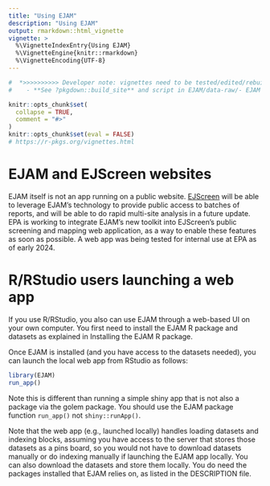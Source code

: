 ```yaml
---
title: "Using EJAM"
description: "Using EJAM"
output: rmarkdown::html_vignette
vignette: >
  %\VignetteIndexEntry{Using EJAM}
  %\VignetteEngine{knitr::rmarkdown}
  %\VignetteEncoding{UTF-8}
---
```

```r
#  *>>>>>>>>>> Developer note: vignettes need to be tested/edited/rebuilt regularly <<<<<<<<<<<*
#    - **See ?pkgdown::build_site** and script in EJAM/data-raw/- EJAM uses the pkgdown R package to build help and articles/ vignettes as web pages
```

```r
knitr::opts_chunk$set(
  collapse = TRUE,
  comment = "#>"
)
knitr::opts_chunk$set(eval = FALSE)
# https://r-pkgs.org/vignettes.html
```

# EJAM and EJScreen websites

EJAM itself is not an app running on a public website. [EJScreen](https://www.epa.gov/ejscreen "https://www.epa.gov/ejscreen"){.uri target="_blank" rel="noreferrer noopener"} will be able to leverage EJAM's technology to provide public access to batches of reports, and will be able to do rapid multi-site analysis in a future update. EPA is working to integrate EJAM's new toolkit into EJScreen's public screening and mapping web application, as a way to enable these features as soon as possible. A web app was being tested for internal use at EPA as of early 2024.

<!--
As of mid 2024, EPA staff can try a live beta test version of the EJAM web app - The beta test is accessible only at EPA offices or via VPN.

You must be inside EPA's network (e.g. using VPN) to access the EJAM web app, and need to authenticate with PIV card, currently.

EJAM is still in active development, and is a work in progress, so not everything is bug-free yet and changes are being made, so we are seeking feedback and input on bugs, usability issues, performance, clarity, and ideas for enhancements with possible new features and functionality.

Information about how to use the web app may be provided elsewhere at some point, but the app is meant to be relatively easy for an analyst to use without any training or user guide.
-->
# R/RStudio users launching a web app

If you use R/RStudio, you also can use EJAM through a web-based UI on your own computer. You first need to install the EJAM R package and datasets as explained in Installing the EJAM R package.

Once EJAM is installed (and you have access to the datasets needed), you can launch the local web app from RStudio as follows:

```r
library(EJAM)
run_app()
```

Note this is different than running a simple shiny app that is not also a package via the golem package. You should use the EJAM package function `run_app()` not `shiny::runApp()`.

Note that the web app (e.g., launched locally) handles loading datasets and indexing blocks, assuming you have access to the server that stores those datasets as a pins board, so you would not have to download datasets manually or do indexing manually if launching the EJAM app locally. You can also download the datasets and store them locally. You do need the packages installed that EJAM relies on, as listed in the DESCRIPTION file.

<!--
EJAM has a series of high-level functions that an analyst can use in RStudio - EJAM can be installed and then used in RStudio as explained in the articles on Installing the EJAM R package and the Quick Start Guide.
-->
